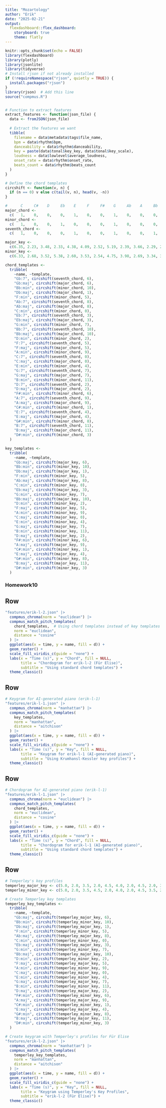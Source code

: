 ```yaml
---
title: "Mozartology"
author: "Erik"
date: "2025-02-21"
output: 
  flexdashboard::flex_dashboard:
    storyboard: true
    theme: flatly
---
```


```r
knitr::opts_chunk$set(echo = FALSE)
library(flexdashboard)
library(plotly)
library(jsonlite)
library(tidyverse)
# Install rjson if not already installed
if (!requireNamespace("rjson", quietly = TRUE)) {
  install.packages("rjson")
}
library(rjson)  # Add this line
source("compmus.R")


# Function to extract features
extract_features <- function(json_file) {
  data <- fromJSON(json_file)
  
  # Extract the features we want
  tibble(
    filename = data$metadata$tags$file_name,
    bpm = data$rhythm$bpm,
    danceability = data$rhythm$danceability,
    key = paste(data$tonal$key_key, data$tonal$key_scale),
    loudness = data$lowlevel$average_loudness,
    onset_rate = data$rhythm$onset_rate,
    beats_count = data$rhythm$beats_count
  )
}

# Define the chord templates
circshift <- function(v, n) {
  if (n == 0) v else c(tail(v, n), head(v, -n))
}

#      C     C#    D     Eb    E     F     F#    G     Ab    A     Bb    B
major_chord <-
  c(   1,    0,    0,    0,    1,    0,    0,    1,    0,    0,    0,    0)
minor_chord <-
  c(   1,    0,    0,    1,    0,    0,    0,    1,    0,    0,    0,    0)
seventh_chord <-
  c(   1,    0,    0,    0,    1,    0,    0,    1,    0,    0,    1,    0)

major_key <-
  c(6.35, 2.23, 3.48, 2.33, 4.38, 4.09, 2.52, 5.19, 2.39, 3.66, 2.29, 2.88)
minor_key <-
  c(6.33, 2.68, 3.52, 5.38, 2.60, 3.53, 2.54, 4.75, 3.98, 2.69, 3.34, 3.17)

chord_templates <-
  tribble(
    ~name, ~template,
    "Gb:7", circshift(seventh_chord, 6),
    "Gb:maj", circshift(major_chord, 6),
    "Bb:min", circshift(minor_chord, 10),
    "Db:maj", circshift(major_chord, 1),
    "F:min", circshift(minor_chord, 5),
    "Ab:7", circshift(seventh_chord, 8),
    "Ab:maj", circshift(major_chord, 8),
    "C:min", circshift(minor_chord, 0),
    "Eb:7", circshift(seventh_chord, 3),
    "Eb:maj", circshift(major_chord, 3),
    "G:min", circshift(minor_chord, 7),
    "Bb:7", circshift(seventh_chord, 10),
    "Bb:maj", circshift(major_chord, 10),
    "D:min", circshift(minor_chord, 2),
    "F:7", circshift(seventh_chord, 5),
    "F:maj", circshift(major_chord, 5),
    "A:min", circshift(minor_chord, 9),
    "C:7", circshift(seventh_chord, 0),
    "C:maj", circshift(major_chord, 0),
    "E:min", circshift(minor_chord, 4),
    "G:7", circshift(seventh_chord, 7),
    "G:maj", circshift(major_chord, 7),
    "B:min", circshift(minor_chord, 11),
    "D:7", circshift(seventh_chord, 2),
    "D:maj", circshift(major_chord, 2),
    "F#:min", circshift(minor_chord, 6),
    "A:7", circshift(seventh_chord, 9),
    "A:maj", circshift(major_chord, 9),
    "C#:min", circshift(minor_chord, 1),
    "E:7", circshift(seventh_chord, 4),
    "E:maj", circshift(major_chord, 4),
    "G#:min", circshift(minor_chord, 8),
    "B:7", circshift(seventh_chord, 11),
    "B:maj", circshift(major_chord, 11),
    "D#:min", circshift(minor_chord, 3)
  )

key_templates <-
  tribble(
    ~name, ~template,
    "Gb:maj", circshift(major_key, 6),
    "Bb:min", circshift(minor_key, 10),
    "Db:maj", circshift(major_key, 1),
    "F:min", circshift(minor_key, 5),
    "Ab:maj", circshift(major_key, 8),
    "C:min", circshift(minor_key, 0),
    "Eb:maj", circshift(major_key, 3),
    "G:min", circshift(minor_key, 7),
    "Bb:maj", circshift(major_key, 10),
    "D:min", circshift(minor_key, 2),
    "F:maj", circshift(major_key, 5),
    "A:min", circshift(minor_key, 9),
    "C:maj", circshift(major_key, 0),
    "E:min", circshift(minor_key, 4),
    "G:maj", circshift(major_key, 7),
    "B:min", circshift(minor_key, 11),
    "D:maj", circshift(major_key, 2),
    "F#:min", circshift(minor_key, 6),
    "A:maj", circshift(major_key, 9),
    "C#:min", circshift(minor_key, 1),
    "E:maj", circshift(major_key, 4),
    "G#:min", circshift(minor_key, 8),
    "B:maj", circshift(major_key, 11),
    "D#:min", circshift(minor_key, 3)
  )
```

### Homework10


Row {data-height=500}
-----------------------------------------------------------------------


```r
"features/erik-l-2.json" |> 
  compmus_chroma(norm = "euclidean") |> 
  compmus_match_pitch_templates(
    chord_templates,  # Using chord templates instead of key templates
    norm = "euclidean",
    distance = "cosine"
  ) |>
  ggplot(aes(x = time, y = name, fill = d)) + 
  geom_raster() +
  scale_fill_viridis_c(guide = "none") +
  labs(x = "Time (s)", y = "Chord", fill = NULL,
       title = "Chordogram for erik-l-2 (Für Elise)",
       subtitle = "Using standard chord templates") +
  theme_classic()
```

Row {data-height=500}
-----------------------------------------------------------------------
```r
# Keygram for AI-generated piano (erik-l-1)
"features/erik-l-1.json" |> 
  compmus_chroma(norm = "manhattan") |> 
  compmus_match_pitch_templates(
    key_templates,
    norm = "manhattan",
    distance = "aitchison"
  ) |>
  ggplot(aes(x = time, y = name, fill = d)) + 
  geom_raster() +
  scale_fill_viridis_c(guide = "none") +
  labs(x = "Time (s)", y = "Key", fill = NULL,
       title = "Keygram for erik-l-1 (AI-generated piano)",
       subtitle = "Using Krumhansl-Kessler key profiles") +
  theme_classic()
```

Row {data-height=500}
-----------------------------------------------------------------------
```r
# Chordogram for AI-generated piano (erik-l-1)
"features/erik-l-1.json" |> 
  compmus_chroma(norm = "euclidean") |> 
  compmus_match_pitch_templates(
    chord_templates,
    norm = "euclidean",
    distance = "cosine"
  ) |>
  ggplot(aes(x = time, y = name, fill = d)) + 
  geom_raster() +
  scale_fill_viridis_c(guide = "none") +
  labs(x = "Time (s)", y = "Chord", fill = NULL,
       title = "Chordogram for erik-l-1 (AI-generated piano)",
       subtitle = "Using standard chord templates") +
  theme_classic()
```

Row {data-height=500}
-----------------------------------------------------------------------
```r
# Temperley's key profiles
temperley_major_key <- c(5.0, 2.0, 3.5, 2.0, 4.5, 4.0, 2.0, 4.5, 2.0, 3.5, 1.5, 4.0)
temperley_minor_key <- c(5.0, 2.0, 3.5, 4.5, 2.0, 4.0, 2.0, 4.5, 3.5, 2.0, 1.5, 4.0)

# Create Temperley key templates
temperley_key_templates <-
  tribble(
    ~name, ~template,
    "Gb:maj", circshift(temperley_major_key, 6),
    "Bb:min", circshift(temperley_minor_key, 10),
    "Db:maj", circshift(temperley_major_key, 1),
    "F:min", circshift(temperley_minor_key, 5),
    "Ab:maj", circshift(temperley_major_key, 8),
    "C:min", circshift(temperley_minor_key, 0),
    "Eb:maj", circshift(temperley_major_key, 3),
    "G:min", circshift(temperley_minor_key, 7),
    "Bb:maj", circshift(temperley_major_key, 10),
    "D:min", circshift(temperley_minor_key, 2),
    "F:maj", circshift(temperley_major_key, 5),
    "A:min", circshift(temperley_minor_key, 9),
    "C:maj", circshift(temperley_major_key, 0),
    "E:min", circshift(temperley_minor_key, 4),
    "G:maj", circshift(temperley_major_key, 7),
    "B:min", circshift(temperley_minor_key, 11),
    "D:maj", circshift(temperley_major_key, 2),
    "F#:min", circshift(temperley_minor_key, 6),
    "A:maj", circshift(temperley_major_key, 9),
    "C#:min", circshift(temperley_minor_key, 1),
    "E:maj", circshift(temperley_major_key, 4),
    "G#:min", circshift(temperley_minor_key, 8),
    "B:maj", circshift(temperley_major_key, 11),
    "D#:min", circshift(temperley_minor_key, 3)
  )

# Create keygram with Temperley's profiles for Für Elise
"features/erik-l-2.json" |> 
  compmus_chroma(norm = "manhattan") |> 
  compmus_match_pitch_templates(
    temperley_key_templates,
    norm = "manhattan",
    distance = "aitchison"
  ) |>
  ggplot(aes(x = time, y = name, fill = d)) + 
  geom_raster() +
  scale_fill_viridis_c(guide = "none") +
  labs(x = "Time (s)", y = "Key", fill = NULL,
       title = "Keygram using Temperley's Key Profiles",
       subtitle = "erik-l-2 (Für Elise)") +
  theme_classic()
```

